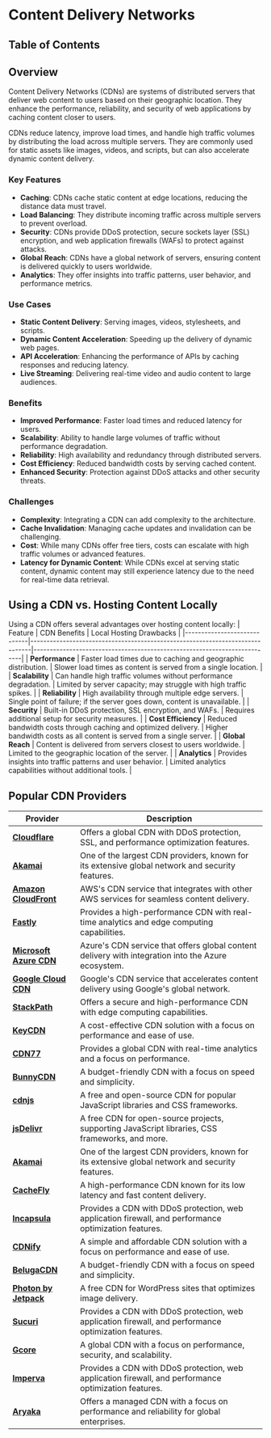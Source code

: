 
# Content Delivery Networks

## Table of Contents

## Overview

Content Delivery Networks (CDNs) are systems of distributed servers that deliver web content to users based on their geographic location. They enhance the performance, reliability, and security of web applications by caching content closer to users.

CDNs reduce latency, improve load times, and handle high traffic volumes by distributing the load across multiple servers. They are commonly used for static assets like images, videos, and scripts, but can also accelerate dynamic content delivery.

### Key Features

- **Caching**: CDNs cache static content at edge locations, reducing the distance data must travel.
- **Load Balancing**: They distribute incoming traffic across multiple servers to prevent overload.
- **Security**: CDNs provide DDoS protection, secure sockets layer (SSL) encryption, and web application firewalls (WAFs) to protect against attacks.
- **Global Reach**: CDNs have a global network of servers, ensuring content is delivered quickly to users worldwide.
- **Analytics**: They offer insights into traffic patterns, user behavior, and performance metrics.

### Use Cases

- **Static Content Delivery**: Serving images, videos, stylesheets, and scripts.
- **Dynamic Content Acceleration**: Speeding up the delivery of dynamic web pages.
- **API Acceleration**: Enhancing the performance of APIs by caching responses and reducing latency.
- **Live Streaming**: Delivering real-time video and audio content to large audiences.

### Benefits

- **Improved Performance**: Faster load times and reduced latency for users.
- **Scalability**: Ability to handle large volumes of traffic without performance degradation.
- **Reliability**: High availability and redundancy through distributed servers.
- **Cost Efficiency**: Reduced bandwidth costs by serving cached content.
- **Enhanced Security**: Protection against DDoS attacks and other security threats.

### Challenges

- **Complexity**: Integrating a CDN can add complexity to the architecture.
- **Cache Invalidation**: Managing cache updates and invalidation can be challenging.
- **Cost**: While many CDNs offer free tiers, costs can escalate with high traffic volumes or advanced features.
- **Latency for Dynamic Content**: While CDNs excel at serving static content, dynamic content may still experience latency due to the need for real-time data retrieval.

## Using a CDN vs. Hosting Content Locally

Using a CDN offers several advantages over hosting content locally:
| Feature | CDN Benefits | Local Hosting Drawbacks |
|-----------------------------|------------------------------------------------------------------------------|--------------------------------------------------------------------------|
| **Performance** | Faster load times due to caching and geographic distribution. | Slower load times as content is served from a single location. |
| **Scalability** | Can handle high traffic volumes without performance degradation. | Limited by server capacity; may struggle with high traffic spikes. |
| **Reliability** | High availability through multiple edge servers. | Single point of failure; if the server goes down, content is unavailable. |
| **Security** | Built-in DDoS protection, SSL encryption, and WAFs. | Requires additional setup for security measures. |
| **Cost Efficiency** | Reduced bandwidth costs through caching and optimized delivery. | Higher bandwidth costs as all content is served from a single server. |
| **Global Reach** | Content is delivered from servers closest to users worldwide. | Limited to the geographic location of the server. |
| **Analytics** | Provides insights into traffic patterns and user behavior. | Limited analytics capabilities without additional tools. |

## Popular CDN Providers

| Provider                                                                        | Description                                                                                           |
| ------------------------------------------------------------------------------- | ----------------------------------------------------------------------------------------------------- |
| [**Cloudflare**](https://www.cloudflare.com/application-services/products/cdn/) | Offers a global CDN with DDoS protection, SSL, and performance optimization features.                 |
| [**Akamai**](https://docs.cyberduck.io/cdn/akamai/)                             | One of the largest CDN providers, known for its extensive global network and security features.       |
| [**Amazon CloudFront**](https://aws.amazon.com/cloudfront/)                     | AWS's CDN service that integrates with other AWS services for seamless content delivery.              |
| [**Fastly**](https://www.fastly.com/products/cdn)                               | Provides a high-performance CDN with real-time analytics and edge computing capabilities.             |
| [**Microsoft Azure CDN**](https://azure.microsoft.com/en-us/services/cdn/)      | Azure's CDN service that offers global content delivery with integration into the Azure ecosystem.    |
| [**Google Cloud CDN**](https://cloud.google.com/cdn)                            | Google's CDN service that accelerates content delivery using Google's global network.                 |
| [**StackPath**](https://www.cdnplanet.com/cdns/stackpath/)                      | Offers a secure and high-performance CDN with edge computing capabilities.                            |
| [**KeyCDN**](https://www.keycdn.com/)                                           | A cost-effective CDN solution with a focus on performance and ease of use.                            |
| [**CDN77**](https://www.cdn77.com/)                                             | Provides a global CDN with real-time analytics and a focus on performance.                            |
| [**BunnyCDN**](https://bunnycdn.com/)                                           | A budget-friendly CDN with a focus on speed and simplicity.                                           |
| [**cdnjs**](https://cdnjs.com/)                                                 | A free and open-source CDN for popular JavaScript libraries and CSS frameworks.                       |
| [**jsDelivr**](https://www.jsdelivr.com/)                                       | A free CDN for open-source projects, supporting JavaScript libraries, CSS frameworks, and more.       |
| [**Akamai**](https://www.akamai.com/products/content-delivery-network)          | One of the largest CDN providers, known for its extensive global network and security features.       |
| [**CacheFly**](https://www.cachefly.com/)                                       | A high-performance CDN known for its low latency and fast content delivery.                           |
| [**Incapsula**](https://www.incapsula.com/)                                     | Provides a CDN with DDoS protection, web application firewall, and performance optimization features. |
| [**CDNify**](https://www.cdnify.com/)                                           | A simple and affordable CDN solution with a focus on performance and ease of use.                     |
| [**BelugaCDN**](https://belugacdn.com/)                                         | A budget-friendly CDN with a focus on speed and simplicity.                                           |
| [**Photon by Jetpack**](https://jetpack.com/support/photon/)                    | A free CDN for WordPress sites that optimizes image delivery.                                         |
| [**Sucuri**](https://sucuri.net/)                                               | Provides a CDN with DDoS protection, web application firewall, and performance optimization features. |
| [**Gcore**](https://www.cdnplanet.com/cdns/gcore/)                              | A global CDN with a focus on performance, security, and scalability.                                  |
| [**Imperva**](https://www.imperva.com/products/content-delivery-network/)       | Provides a CDN with DDoS protection, web application firewall, and performance optimization features. |
| [**Aryaka**](https://www.aryaka.com/services/smart-cdn/)                        | Offers a managed CDN with a focus on performance and reliability for global enterprises.              |
